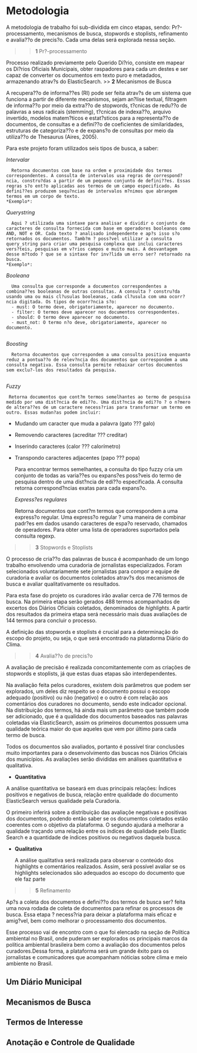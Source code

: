 # Metodologia {#metodologia}

A metodologia de trabalho foi sub-dividida em cinco etapas, sendo: Pr?-processamento, mecanismos de busca, stopwords e stoplists, refinamento e avalia??o de precis?o. Cada uma delas será explorada nessa seção.


>> **1** Pr?-processamento

Processo realizado previamente pelo Querido Di?rio, consiste em mapear os Di?rios Oficiais Municipais, obter raspadores para cada um destes e ser capaz de converter os documentos em texto puro e metadados, armazenando atrav?s do ElasticSearch. 
>> **2** Mecanismos de Busca

A recupera??o de informa??es (RI) pode ser feita atrav?s de um sistema que funciona a partir de diferente mecanismos, sejam an?lise textual, filtragem de informa??o por meio da extra??o de stopwords, t?cnicas de redu??o de palavras a seus radicais (stemming), t?cnicas de indexa??o, arquivo invertido, modelos matem?ticos e estat?sticos para a representa??o de documentos, de consultas e a defini??o de coeficientes de similaridades, estruturas de categoriza??o e de expans?o de consultas por meio da utiliza??o de Thesaurus (Aires, 2005).

Para este projeto foram utilizados seis tipos de busca, a saber:

  *_Intervalar_*
  
      Retorna documentos com base na ordem e proximidade dos termos correspondentes. A consulta de intervalos usa regras de correspond?ncia, constru?das a partir de um pequeno conjunto de defini??es. Essas regras s?o ent?o aplicadas aos termos de um campo especificado. As defini??es produzem sequ?ncias de intervalos m?nimos que abrangem termos em um corpo de texto. 
    *Exemplo*:
   
  *_Querystring_*
  
      Aqui ? utilizada uma sintaxe para analisar e dividir o conjunto de caracteres de consulta fornecida com base em operadores booleanos como AND, NOT e OR. Cada texto ? analisado independente e ap?s isso s?o retornados os documentos. Tamb?m ? poss?vel utilizar a consulta query_string para criar uma pesquisa complexa que inclui caracteres vers?teis, pesquisas em v?rios campos e muito mais. A desvantagem desse m?todo ? que se a sintaxe for inv?lida um erro ser? retornado na busca.
    *Exemplo*:
    
  *_Booleana_*
  
  
      Uma consulta que corresponde a documentos correspondentes a combina??es booleanas de outras consultas. A consulta ? constru?da usando uma ou mais cl?usulas booleanas, cada cl?usula com uma ocorr?ncia digitada. Os tipos de ocorr?ncia s?o:
      - must: O termo deve, obrigatoriamente, aparecer no documento.
      - filter: O termos deve aparecer nos documentos correspondentes.
      - should: O termo deve aparecer no documento.
      - must_not: O termo n?o deve, obrigatoriamente, aparecer no documento.
      
 
  *_Boosting_*
  
      Retorna documentos que correspondem a uma consulta positiva enquanto reduz a pontua??o de relev?ncia dos documentos que correspondem a uma consulta negativa. Essa consulta permite rebaixar certos documentos sem exclu?-los dos resultados da pesquisa.
      
  *_Fuzzy_*
  
     Retorna documentos que cont?m termos semelhantes ao termo de pesquisa medido por uma dist?ncia de edi??o. Uma dist?ncia de edi??o ? o n?mero de altera??es de um caractere necess?rias para transformar um termo em outro. Essas mudan?as podem incluir:

- Mudando um caracter que muda a palavra (gato ??? galo)
- Removendo caracteres (acreditar ??? creditar)
- Inserindo caracteres (calor ??? calorímetro)
- Transpondo caracteres adjacentes (papo ??? popa)
     
   Para encontrar termos semelhantes, a consulta do tipo fuzzy cria um conjunto de todas as varia??es ou expans?es poss?veis do termo de pesquisa dentro de uma dist?ncia de edi??o especificada. A consulta retorna correspond?ncias exatas para cada expans?o.
  
  *_Express?es regulares_*
  
  
    Retorna documentos que cont?m termos que correspondem a uma express?o regular. Uma express?o regular ? uma maneira de combinar padr?es em dados usando caracteres de espa?o reservado, chamados de operadores. Para obter uma lista de operadores suportados pela consulta regexp.

>> **3** Stopwords e Stoplists
   
   O processo de cria??o das palavras de busca é acompanhado de um longo trabalho envolvendo uma curadoria de jornalistas especializados. Foram selecionados voluntariamente sete jornalistas para compor a equipe de curadoria e avaliar os documentos coletados atrav?s dos mecanismos de busca e avaliar qualitativamente os resultados. 
   
   Para esta fase do projeto os curadores irão avaliar cerca de 776 termos de busca. Na primeira etapa serão gerados 488 termos acompanhados de excertos dos Diários Oficiais coletados, denominados de _highlights_. A partir dos resultados da primeira etapa será necessário mais duas avaliações de 144 termos para concluir o processo.
   
   A definição das stopwords e stoplists é crucial para a determinação do escopo do projeto, ou seja, o que será encontrado na platadorma Diário do Clima. 
   
>> **4** Avalia??o de precis?o

A avaliação de precisão é realizada concomitantemente com as criações de stopwords e stoplists, já que estas duas etapas são interdependentes. 

   Na avaliação feita pelos curadores, existem dois parâmetros que podem ser explorados, um deles diz respeito se o documento possui o escopo adequado (positivo) ou não (negativo) e o outro é com relação aos comentários dos curadores no documento, sendo este indicador opcional. Na distribuição dos termos, há ainda mais um parâmetro que também pode ser adicionado, que é a qualidade dos documentos baseados nas palavras coletadas via ElasticSearch, assim os primeiros documentos possuem uma qualidade teórica maior do que aqueles que vem por último para cada termo de busca.
   
   Todos os documentos são avaliados, portanto é possível tirar conclusões muito importantes para o desenvolvimento das buscas nos Diários Oficiais dos municípios. As avaliações serão divididas em análises quantitativa e qualitativa.

 * **Quantitativa**
 
 A análise quantitativa se baseará em duas principais relações: Índices positivos e negativos de busca, relação entre qualidade do documento ElasticSearch versus qualidade pela Curadoria.
 
 O primeiro inferirá sobre a distribuição das avaliaçõe negativas e positivas dos documentos, podendo então saber se os documentos coletados estão coerentes com o objetivo da plataforma. O segundo ajudará a melhorar a qualidade traçando uma relação entre os índices de qualidade pelo Elastic Search e a quantidade de índices positivos ou negativos daquela busca.

  * **Qualitativa**
  
    A análise qualitativa será realizada para observar o conteúdo dos highlights e comentários realizados. Assim, será possível avaliar se os highlights selecionados são adequados ao escopo do documento que ele faz parte
   
>> **5** Refinamento

   Ap?s a coleta dos documentos e defini??o dos termos de busca ser? feita uma nova rodada de coleta de documentos para refinar os processos de busca. Essa etapa ? necess?ria para deixar a plataforma mais eficaz e amig?vel, bem como melhorar o processamento dos documentos. 
   
   Esse processo vai de encontro com o que foi elencado na seção de Política ambiental no Brasil, onde puderam ser explorados os principais marcos da política ambiental brasileira bem como a avaliação dos documentos pelos curadores.Dessa forma, a plataforma será um grande êxito para os jornalistas e comunicadores que acompanham nóticias sobre clima e meio ambiente no Brasil. 


## Um Diário Municipal

## Mecanismos de Busca

## Termos de Interesse

## Anotação e Controle de Qualidade




